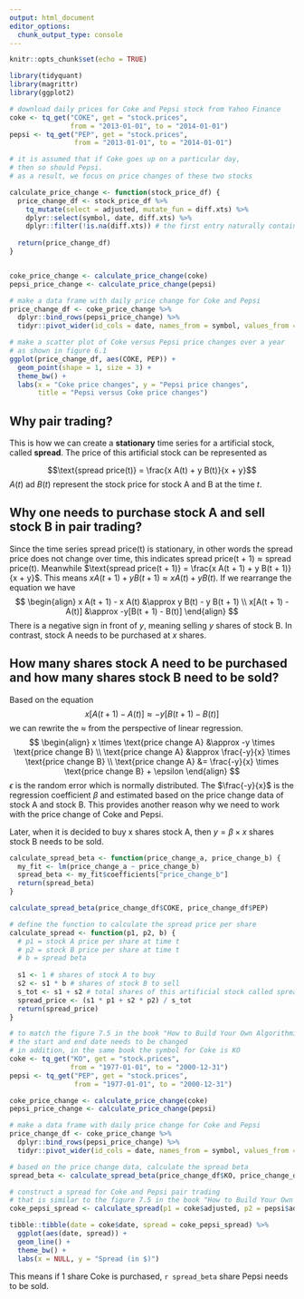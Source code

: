 ```yaml
---
output: html_document
editor_options: 
  chunk_output_type: console
---
```


```r
knitr::opts_chunk$set(echo = TRUE)

library(tidyquant)
library(magrittr)
library(ggplot2)
```

```r
# download daily prices for Coke and Pepsi stock from Yahoo Finance
coke <- tq_get("COKE", get = "stock.prices", 
               from = "2013-01-01", to = "2014-01-01")
pepsi <- tq_get("PEP", get = "stock.prices", 
                from = "2013-01-01", to = "2014-01-01")

# it is assumed that if Coke goes up on a particular day, 
# then so should Pepsi. 
# as a result, we focus on price changes of these two stocks

calculate_price_change <- function(stock_price_df) {
  price_change_df <- stock_price_df %>% 
    tq_mutate(select = adjusted, mutate_fun = diff.xts) %>% 
    dplyr::select(symbol, date, diff.xts) %>% 
    dplyr::filter(!is.na(diff.xts)) # the first entry naturally contains a missing value (NA) because there is no previous price
  
  return(price_change_df)
}


coke_price_change <- calculate_price_change(coke) 
pepsi_price_change <- calculate_price_change(pepsi)

# make a data frame with daily price change for Coke and Pepsi
price_change_df <- coke_price_change %>% 
  dplyr::bind_rows(pepsi_price_change) %>% 
  tidyr::pivot_wider(id_cols = date, names_from = symbol, values_from = diff.xts)

# make a scatter plot of Coke versus Pepsi price changes over a year
# as shown in figure 6.1
ggplot(price_change_df, aes(COKE, PEP)) + 
  geom_point(shape = 1, size = 3) + 
  theme_bw() + 
  labs(x = "Coke price changes", y = "Pepsi price changes", 
       title = "Pepsi versus Coke price changes")
```

## Why pair trading?

This is how we can create a **stationary** time series for a artificial stock, called **spread**. 
The price of this artificial stock can be represented as 

$$\text{spread price(t)} = \frac{x A(t) + y B(t)}{x + y}$$
$A(t)$ ad $B(t)$ represent the stock price for stock A and B at the time $t$. 

## Why one needs to purchase stock A and sell stock B in pair trading?

Since the time series $\text{spread price(t)}$ is stationary, in other words the spread price does not change over time, this indicates $\text{spread price(t + 1)} \approx \text{spread price(t)}$. 
Meanwhile $\text{spread price(t + 1)} = \frac{x A(t + 1) + y B(t + 1)}{x + y}$. 
This means $x A(t + 1) + y B(t + 1) \approx x A(t) + y B(t)$. 
If we rearrange the equation we have 
$$
\begin{align}
x A(t + 1) - x A(t) &\approx  y B(t) - y B(t + 1) \\
x[A(t + 1) - A(t)] &\approx -y[B(t + 1) - B(t)]
\end{align}
$$
There is a negative sign in front of $y$, meaning selling $y$ shares of stock B. 
In contrast, stock A needs to be purchased at $x$ shares. 

## How many shares stock A need to be purchased and how many shares stock B need to be sold?

Based on the equation 
$$x[A(t + 1) - A(t)] \approx -y[B(t + 1) - B(t)]$$
we can rewrite the $\approx$ from the perspective of linear regression. 
$$
\begin{align}
x \times \text{price change A} &\approx -y \times \text{price change B} \\
\text{price change A} &\approx \frac{-y}{x} \times \text{price change B} \\
\text{price change A} &= \frac{-y}{x} \times \text{price change B} + \epsilon
\end{align}
$$
$\epsilon$ is the random error which is normally distributed.
The $\frac{-y}{x}$ is the regression coefficient $\beta$ and estimated based on the price change data of stock A and stock B. 
This provides another reason why we need to work with the price change of Coke and Pepsi. 

Later, when it is decided to buy x shares stock A, then $y = \beta \times x$ shares stock B needs to be sold. 

```r
calculate_spread_beta <- function(price_change_a, price_change_b) {
  my_fit <- lm(price_change_a ~ price_change_b)
  spread_beta <- my_fit$coefficients["price_change_b"]
  return(spread_beta)
}

calculate_spread_beta(price_change_df$COKE, price_change_df$PEP)
```

```r
# define the function to calculate the spread price per share
calculate_spread <- function(p1, p2, b) {
  # p1 = stock A price per share at time t
  # p2 = stock B price per share at time t
  # b = spread beta
  
  s1 <- 1 # shares of stock A to buy
  s2 <- s1 * b # shares of stock B to sell
  s_tot <- s1 + s2 # total shares of this artificial stock called spread
  spread_price <- (s1 * p1 + s2 * p2) / s_tot
  return(spread_price)
}

# to match the figure 7.5 in the book "How to Build Your Own Algorithmic Trading Business"
# the start and end date needs to be changed
# in addition, in the same book the symbol for Coke is KO
coke <- tq_get("KO", get = "stock.prices", 
               from = "1977-01-01", to = "2000-12-31")
pepsi <- tq_get("PEP", get = "stock.prices", 
                from = "1977-01-01", to = "2000-12-31")

coke_price_change <- calculate_price_change(coke) 
pepsi_price_change <- calculate_price_change(pepsi)

# make a data frame with daily price change for Coke and Pepsi
price_change_df <- coke_price_change %>% 
  dplyr::bind_rows(pepsi_price_change) %>% 
  tidyr::pivot_wider(id_cols = date, names_from = symbol, values_from = diff.xts)

# based on the price change data, calculate the spread beta
spread_beta <- calculate_spread_beta(price_change_df$KO, price_change_df$PEP)

# construct a spread for Coke and Pepsi pair trading
# that is similar to the figure 7.5 in the book "How to Build Your Own Algorithmic Trading Business"
coke_pepsi_spread <- calculate_spread(p1 = coke$adjusted, p2 = pepsi$adjusted, b = spread_beta)

tibble::tibble(date = coke$date, spread = coke_pepsi_spread) %>% 
  ggplot(aes(date, spread)) + 
  geom_line() + 
  theme_bw() + 
  labs(x = NULL, y = "Spread (in $)")
```

This means if 1 share Coke is purchased, `r spread_beta` share Pepsi needs to be sold. 
